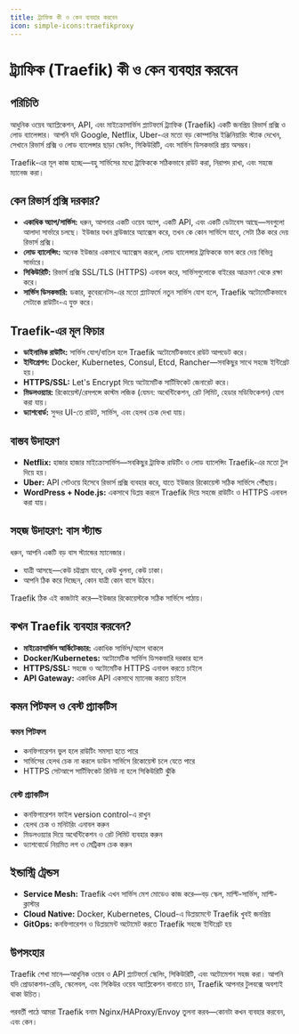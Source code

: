 ```yaml
---
title: ট্র্যাফিক কী ও কেন ব্যবহার করবেন
icon: simple-icons:traefikproxy
---
```


# ট্র্যাফিক (Traefik) কী ও কেন ব্যবহার করবেন

## পরিচিতি

আধুনিক ওয়েব অ্যাপ্লিকেশন, API, এবং মাইক্রোসার্ভিস প্ল্যাটফর্মে ট্র্যাফিক (Traefik) একটি জনপ্রিয় রিভার্স প্রক্সি ও লোড ব্যালেন্সার। আপনি যদি Google, Netflix, Uber-এর মতো বড় কোম্পানির ইঞ্জিনিয়ারিং স্ট্যাক দেখেন, সেখানে রিভার্স প্রক্সি ও লোড ব্যালেন্সার ছাড়া স্কেলিং, সিকিউরিটি, এবং সার্ভিস ডিসকভারি প্রায় অসম্ভব।

Traefik-এর মূল কাজ হচ্ছে—বহু সার্ভিসের মধ্যে ট্রাফিককে সঠিকভাবে রাউট করা, নিরাপদ রাখা, এবং সহজে ম্যানেজ করা।

## কেন রিভার্স প্রক্সি দরকার?

- **একাধিক অ্যাপ/সার্ভিস:** ধরুন, আপনার একটি ওয়েব অ্যাপ, একটি API, এবং একটি ডেটাবেস আছে—সবগুলো আলাদা সার্ভারে চলছে। ইউজার যখন ব্রাউজারে অ্যাক্সেস করে, তখন কে কোন সার্ভিসে যাবে, সেটা ঠিক করে দেয় রিভার্স প্রক্সি।
- **লোড ব্যালেন্সিং:** অনেক ইউজার একসাথে অ্যাক্সেস করলে, লোড ব্যালেন্সার ট্রাফিককে ভাগ করে দেয় বিভিন্ন সার্ভারে।
- **সিকিউরিটি:** রিভার্স প্রক্সি SSL/TLS (HTTPS) এনাবল করে, সার্ভিসগুলোকে বাইরের আক্রমণ থেকে রক্ষা করে।
- **সার্ভিস ডিসকভারি:** ডকার, কুবেরনেটস-এর মতো প্ল্যাটফর্মে নতুন সার্ভিস যোগ হলে, Traefik অটোমেটিকভাবে সেটাকে রাউটিং-এ যুক্ত করে।

## Traefik-এর মূল ফিচার

- **ডাইনামিক রাউটিং:** সার্ভিস যোগ/বাতিল হলে Traefik অটোমেটিকভাবে রাউট আপডেট করে।
- **ইন্টিগ্রেশন:** Docker, Kubernetes, Consul, Etcd, Rancher—সবকিছুর সাথে সহজে ইন্টিগ্রেট হয়।
- **HTTPS/SSL:** Let's Encrypt দিয়ে অটোমেটিক সার্টিফিকেট জেনারেট করে।
- **মিডলওয়্যার:** রিকোয়েস্ট/রেসপন্সে কাস্টম লজিক (যেমন: অথেন্টিকেশন, রেট লিমিট, হেডার মডিফিকেশন) যোগ করা যায়।
- **ড্যাশবোর্ড:** সুন্দর UI-তে রাউট, সার্ভিস, এবং হেলথ চেক দেখা যায়।

## বাস্তব উদাহরণ

- **Netflix:** হাজার হাজার মাইক্রোসার্ভিস—সবকিছুর ট্রাফিক রাউটিং ও লোড ব্যালেন্সিং Traefik-এর মতো টুল দিয়ে হয়।
- **Uber:** API গেটওয়ে হিসেবে রিভার্স প্রক্সি ব্যবহার করে, যাতে ইউজার রিকোয়েস্ট সঠিক সার্ভিসে পৌঁছায়।
- **WordPress + Node.js:** একসাথে ডিপ্লয় করলে Traefik দিয়ে সহজে রাউটিং ও HTTPS এনাবল করা যায়।

## সহজ উদাহরণ: বাস স্ট্যান্ড

ধরুন, আপনি একটি বড় বাস স্ট্যান্ডের ম্যানেজার।
- যাত্রী আসছে—কেউ চট্টগ্রাম যাবে, কেউ খুলনা, কেউ ঢাকা।
- আপনি ঠিক করে দিচ্ছেন, কোন যাত্রী কোন বাসে উঠবে।

Traefik ঠিক এই কাজটাই করে—ইউজার রিকোয়েস্টকে সঠিক সার্ভিসে পাঠায়।

## কখন Traefik ব্যবহার করবেন?

- **মাইক্রোসার্ভিস আর্কিটেকচার:** একাধিক সার্ভিস/অ্যাপ থাকলে
- **Docker/Kubernetes:** অটোমেটিক সার্ভিস ডিসকভারি দরকার হলে
- **HTTPS/SSL:** সহজে ও অটোমেটিক HTTPS এনাবল করতে চাইলে
- **API Gateway:** একাধিক API একসাথে ম্যানেজ করতে চাইলে

## কমন পিটফল ও বেস্ট প্র্যাকটিস

### কমন পিটফল
- কনফিগারেশন ভুল হলে রাউটিং সমস্যা হতে পারে
- সার্ভিসের হেলথ চেক না করলে ডাউন সার্ভিসে রিকোয়েস্ট চলে যেতে পারে
- HTTPS সেটআপে সার্টিফিকেট রিনিউ না হলে সিকিউরিটি ঝুঁকি

### বেস্ট প্র্যাকটিস
- কনফিগারেশন ফাইল version control-এ রাখুন
- হেলথ চেক ও মনিটরিং এনাবল করুন
- মিডলওয়্যার দিয়ে অথেন্টিকেশন ও রেট লিমিট ব্যবহার করুন
- ড্যাশবোর্ডে নিয়মিত লগ ও মেট্রিকস চেক করুন

## ইন্ডাস্ট্রি ট্রেন্ডস

- **Service Mesh:** Traefik এখন সার্ভিস মেশ মোডেও কাজ করে—বড় স্কেল, মাল্টি-সার্ভিস, মাল্টি-ক্লাস্টার
- **Cloud Native:** Docker, Kubernetes, Cloud-এ ডিপ্লয়মেন্টে Traefik খুবই জনপ্রিয়
- **GitOps:** কনফিগারেশন ও ডিপ্লয়মেন্ট অটোমেট করতে Traefik সহজে ইন্টিগ্রেট হয়

## উপসংহার

Traefik শেখা মানে—আধুনিক ওয়েব ও API প্ল্যাটফর্মে স্কেলিং, সিকিউরিটি, এবং অটোমেশন সহজ করা। আপনি যদি প্রোডাকশন-রেডি, স্কেলেবল, এবং সিকিউর ওয়েব অ্যাপ্লিকেশন বানাতে চান, Traefik আপনার টুলবক্সে অবশ্যই থাকা উচিত।

পরবর্তী পাঠে আমরা Traefik বনাম Nginx/HAProxy/Envoy তুলনা করব—কোনটা কখন ব্যবহার করবেন, এবং কেন।
